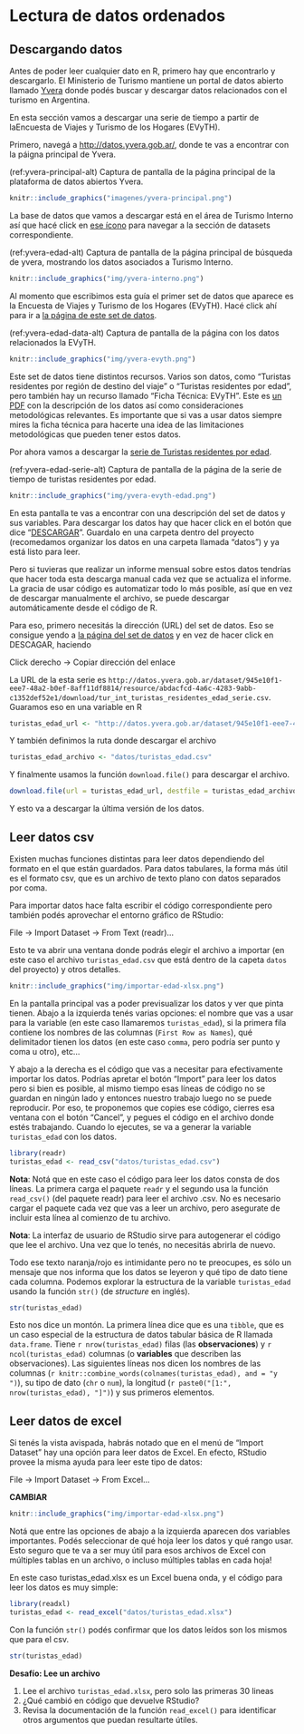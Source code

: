 # Lectura de datos ordenados

## Descargando datos 

Antes de poder leer cualquier dato en R, primero hay que encontrarlo y descargarlo. 
El Ministerio de Turismo mantiene un portal de datos abierto llamado [Yvera](http://datos.yvera.gob.ar/) donde podés buscar y descargar datos relacionados con el turismo en Argentina. 

En esta sección vamos a descargar una serie de tiempo a partir de laEncuesta de Viajes y Turismo de los Hogares (EVyTH).

Primero, navegá a [http://datos.yvera.gob.ar/](http://datos.yvera.gob.ar/), donde te vas a encontrar con la páigna principal de Yvera. 

(ref:yvera-principal-alt) Captura de pantalla de la página principal de la plataforma de datos abiertos Yvera.

```r
knitr::include_graphics("imagenes/yvera-principal.png")
```

La base de datos que vamos a descargar está en el área de Turismo Interno así que hacé click en [ese ícono](http://datos.yvera.gob.ar/dataset?groups=turismo-interno) para navegar a la sección de datasets correspondiente.  

(ref:yvera-edad-alt) Captura de pantalla de la página principal de búsqueda de yvera, mostrando los datos asociados a Turismo Interno.

```r
knitr::include_graphics("img/yvera-interno.png")
```


Al momento que escribimos esta guía el primer set de datos que aparece es la Encuesta de Viajes y Turismo de los Hogares (EVyTH). Hacé click ahí para ir a [la página de este set de datos](http://datos.yvera.gob.ar/dataset/encuesta-viajes-turismo-hogares-evyth).

(ref:yvera-edad-data-alt) Captura de pantalla de la página con los datos relacionados la EVyTH.

```r
knitr::include_graphics("img/yvera-evyth.png")
```

Este set de datos tiene distintos recursos.
Varios son datos, como "Turistas residentes por región de destino del viaje" o "Turistas residentes por edad", pero también hay un recurso llamado "Ficha Técnica: EVyTH". 
Este es [un PDF](http://datos.yvera.gob.ar/dataset/945e10f1-eee7-48a2-b0ef-8aff11df8814/resource/f41af122-ca31-4654-907b-a9cd57b80651/download/2021.01.05_evyth.pdf) con la descripción de los datos así como consideraciones metodológicas relevantes. 
Es importante que si vas a usar datos siempre mires la ficha técnica para hacerte una idea de las limitaciones metodológicas que pueden tener estos datos. 

Por ahora vamos a descargar la [serie de Turistas residentes por edad](http://datos.yvera.gob.ar/dataset/encuesta-viajes-turismo-hogares-evyth/archivo/abdacfcd-4a6c-4283-9abb-c1352def52e1). 

(ref:yvera-edad-serie-alt) Captura de pantalla de la página de la serie de tiempo de turistas residentes por edad.

```r
knitr::include_graphics("img/yvera-evyth-edad.png")
```


En esta pantalla te vas a encontrar con una descripción del set de datos y sus variables. 
Para descargar los datos hay que hacer click en el botón que dice "[DESCARGAR](http://datos.yvera.gob.ar/dataset/945e10f1-eee7-48a2-b0ef-8aff11df8814/resource/abdacfcd-4a6c-4283-9abb-c1352def52e1/download/tur_int_turistas_residentes_edad_serie.csv)". 
Guardalo en una carpeta dentro del proyecto (recomedamos organizar los datos en una carpeta llamada "datos") y ya está listo para leer. 


Pero si tuvieras que realizar un informe mensual sobre estos datos tendrías que hacer toda esta descarga manual cada vez que se actualiza el informe. 
La gracia de usar código es automatizar todo lo más posible, así que en vez de descargar manualmente el archivo, se puede descargar automáticamente desde el código de R. 

Para eso, primero necesitás la dirección (URL) del set de datos.
Eso se consigue yendo a [la página del set de datos](http://datos.yvera.gob.ar/dataset/encuesta-viajes-turismo-hogares-evyth/archivo/abdacfcd-4a6c-4283-9abb-c1352def52e1) y en vez de hacer click en DESCAGAR, haciendo 

::: {.alert .alert-secondary}
Click derecho → Copiar dirección del enlace
:::

La URL de la esta serie es `http://datos.yvera.gob.ar/dataset/945e10f1-eee7-48a2-b0ef-8aff11df8814/resource/abdacfcd-4a6c-4283-9abb-c1352def52e1/download/tur_int_turistas_residentes_edad_serie.csv`. 
Guaramos eso en una variable en R

```r
turistas_edad_url <- "http://datos.yvera.gob.ar/dataset/945e10f1-eee7-48a2-b0ef-8aff11df8814/resource/abdacfcd-4a6c-4283-9abb-c1352def52e1/download/tur_int_turistas_residentes_edad_serie.csv"
```

Y también definimos la ruta donde descargar el archivo


```r
turistas_edad_archivo <- "datos/turistas_edad.csv"
```

Y finalmente usamos la función `download.file()` para descargar el archivo. 

```r
download.file(url = turistas_edad_url, destfile = turistas_edad_archivo)  
```

Y esto va a descargar la última versión de los datos. 

## Leer datos csv

Existen muchas funciones distintas para leer datos dependiendo del formato en el que están guardados.
Para datos tabulares, la forma más útil es el formato csv, que es un archivo de texto plano con datos separados por coma.

Para importar datos hace falta escribir el código correspondiente pero también podés aprovechar el entorno gráfico de RStudio:

::: {.alert .alert-secondary}
File → Import Dataset → From Text (readr)...
:::

Esto te va abrir una ventana donde podrás elegir el archivo a importar (en este caso el archivo `turistas_edad.csv` que está dentro de la capeta `datos` del proyecto) y otros detalles.

```r
knitr::include_graphics("img/importar-edad-xlsx.png")
```

En la pantalla principal vas a poder previsualizar los datos y ver que pinta tienen.
Abajo a la izquierda tenés varias opciones: el nombre que vas a usar para la variable (en este caso llamaremos `turistas_edad`), si la primera fila contiene los nombres de las columnas (`First Row as Names`), qué delimitador tienen los datos (en este caso `comma`, pero podría ser punto y coma u otro), etc...

Y abajo a la derecha es el código que vas a necesitar para efectivamente importar los datos.
Podrías apretar el botón "Import" para leer los datos pero si bien es posible, al mismo tiempo esas líneas de código no se guardan en ningún lado y entonces nuestro trabajo luego no se puede reproducir.
Por eso, te proponemos que copies ese código, cierres esa ventana con el botón "Cancel", y pegues el código en el archivo donde estés trabajando.
Cuando lo ejecutes, se va a generar la variable `turistas_edad` con los datos.

```r
library(readr)
turistas_edad <- read_csv("datos/turistas_edad.csv")
```

::: {.alert .alert-success}
**Nota**: Notá que en este caso el código para leer los datos consta de dos líneas.
La primera carga el paquete `readr` y el segundo usa la función `read_csv()` (del paquete readr) para leer el archivo .csv.
No es necesario cargar el paquete cada vez que vas a leer un archivo, pero asegurate de incluir esta línea al comienzo de tu archivo.
:::

::: {.alert .alert-success}
**Nota**: La interfaz de usuario de RStudio sirve para autogenerar el código que lee el archivo.
Una vez que lo tenés, no necesitás abrirla de nuevo.
:::

Todo ese texto naranja/rojo es intimidante pero no te preocupes, es sólo un mensaje que nos informa que los datos se leyeron y qué tipo de dato tiene cada columna.
Podemos explorar la estructura de la variable `turistas_edad` usando la función `str()` (de *structure* en inglés).

```r
str(turistas_edad)
```

Esto nos dice un montón.
La primera línea dice que es una `tibble`, que es un caso especial de la estructura de datos tabular básica de R llamada `data.frame`.
Tiene `r nrow(turistas_edad)` filas (las **observaciones**) y `r ncol(turistas_edad)` columnas (o **variables** que describen las observaciones).
Las siguientes líneas nos dicen los nombres de las columnas (`r knitr::combine_words(colnames(turistas_edad), and = "y ")`), su tipo de dato (`chr` o `num`), la longitud (`r paste0("[1:", nrow(turistas_edad), "]")`) y sus primeros elementos.

## Leer datos de excel

Si tenés la vista avispada, habrás notado que en el menú de "Import Dataset" hay una opción para leer datos de Excel.
En efecto, RStudio provee la misma ayuda para leer este tipo de datos:

::: {.alert .alert-secondary}
File → Import Dataset → From Excel...
:::

**CAMBIAR**
```r
knitr::include_graphics("img/importar-edad-xlsx.png")
```

Notá que entre las opciones de abajo a la izquierda aparecen dos variables importantes.
Podés seleccionar de qué hoja leer los datos y qué rango usar.
Esto seguro que te va a ser muy útil para esos archivos de Excel con múltiples tablas en un archivo, o incluso múltiples tablas en cada hoja!

En este caso turistas_edad.xlsx es un Excel buena onda, y el código para leer los datos es muy simple:

```r
library(readxl)
turistas_edad <- read_excel("datos/turistas_edad.xlsx")
```

Con la función `str()` podés confirmar que los datos leídos son los mismos que para el csv.

```r
str(turistas_edad)
```

::: {.alert .alert-info}
**Desafío: Lee un archivo**

1.  Lee el archivo `turistas_edad.xlsx`, pero solo las primeras 30 lineas
2.  ¿Qué cambió en código que devuelve RStudio?
3.  Revisa la documentación de la función `read_excel()` para identificar otros argumentos que puedan resultarte útiles.
:::

